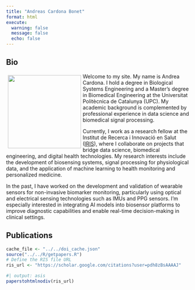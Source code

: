 ```yaml
---
title: "Andreas Cardona Bonet"
format: html
execute: 
  warning: false
  message: false
  echo: false
---
```


## Bio

::: img-float
![](images/staff_Andreas_Cardona_Bonet.png){style="float: left; margin: 5px; width: 200px;"}
:::

Welcome to my site. My name is Andrea Cardona. I hold a degree in Biological Systems Engineering and a Master’s degree in Biomedical Engineering at the Universitat Politècnica de Catalunya (UPC). My academic background is complemented by professional experience in data science and biomedical signal processing.

Currently, I work as a research fellow at the Institut de Recerca i Innovació en Salut ([IRIS](https://iris.upc.edu/)), where I collaborate on projects that bridge data science, biomedical engineering, and digital health technologies. My research interests include the development of biosensing systems, signal processing for physiological data, and the application of machine learning to health monitoring and personalized medicine.

In the past, I have worked on the development and validation of wearable sensors for non-invasive biomarker monitoring, particularly using optical and electrical sensing technologies such as IMUs and PPG sensors. I’m especially interested in integrating AI models into biosensor platforms to improve diagnostic capabilities and enable real-time decision-making in clinical settings.

## Publications



```r
cache_file <- "../../doi_cache.json" 
source("../../R/getpapers.R") 
# Define the RIS file URL 
ris_url <- "https://scholar.google.com/citations?user=pdh8zBsAAAAJ" 
```

```r
#| output: asis 
paperstohtmlnodiv(ris_url) 
```
